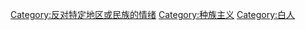[[Category:反对特定地区或民族的情绪|Category:反对特定地区或民族的情绪]]
[[Category:种族主义|Category:种族主义]]
[[Category:白人|Category:白人]]
